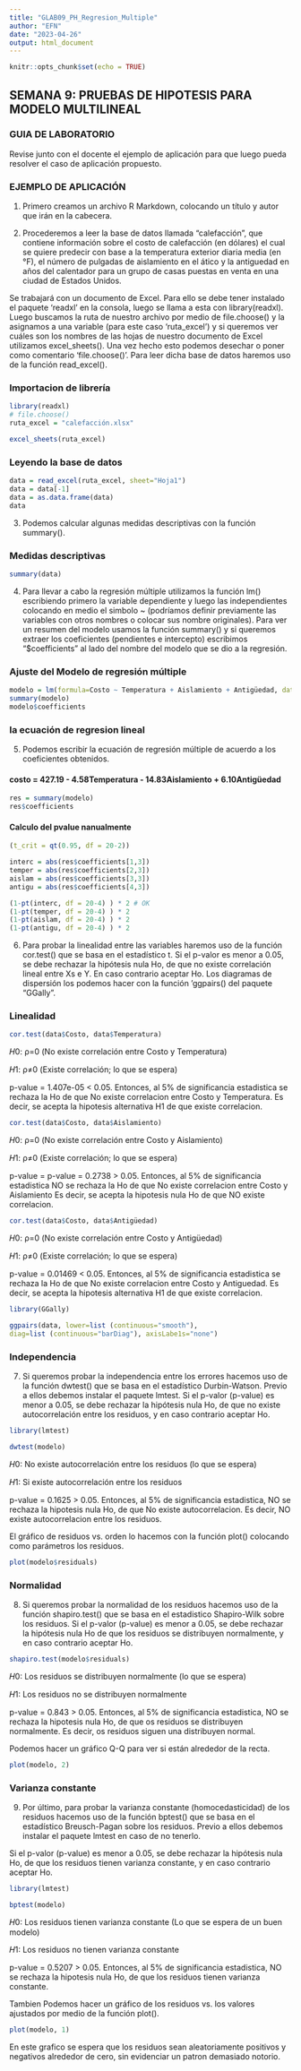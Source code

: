 ---
title: "GLAB09_PH_Regresion_Multiple"
author: "EFN"
date: "2023-04-26"
output: html_document
---

```{r setup, include=FALSE}
knitr::opts_chunk$set(echo = TRUE)
```

## SEMANA 9: PRUEBAS DE HIPOTESIS PARA MODELO MULTILINEAL

### GUIA DE LABORATORIO
Revise junto con el docente el ejemplo de aplicación para que luego pueda resolver el caso de aplicación propuesto.

### EJEMPLO DE APLICACIÓN
1. Primero creamos un archivo R Markdown, colocando un título y autor que irán en la cabecera.

2. Procederemos a leer la base de datos llamada “calefacción”, que contiene información sobre el costo de calefacción (en dólares) el cual se quiere predecir con base a la temperatura exterior diaria media (en °F), el número de pulgadas de aislamiento en el ático y la antiguedad en años del calentador para un grupo de casas puestas en venta en una ciudad de Estados Unidos. 

Se trabajará con un documento de Excel. Para ello se debe tener instalado el paquete ‘readxl’ en la consola, luego se llama a esta con library(readxl). Luego buscamos la ruta de nuestro archivo por medio de file.choose() y la asignamos a una variable (para este caso ‘ruta_excel’) y si queremos ver cuáles son los nombres de las hojas de nuestro documento de Excel utilizamos excel_sheets(). Una vez hecho esto podemos desechar o poner como comentario ‘file.choose()'. Para leer dicha base de datos haremos uso de la función read_excel().

### Importacion de librería
```{r importando}
library(readxl)
# file.choose()
ruta_excel = "calefacción.xlsx"

excel_sheets(ruta_excel)
```
### Leyendo la base de datos
```{r data}
data = read_excel(ruta_excel, sheet="Hoja1")
data = data[-1]
data = as.data.frame(data)
data
```

3. Podemos calcular algunas medidas descriptivas con la función summary().

### Medidas descriptivas

```{r descriptivos}
summary(data)
```

4. Para llevar a cabo la regresión múltiple utilizamos la función lm() escribiendo primero la variable dependiente y luego las independientes colocando en medio el simbolo ~ (podríamos definir previamente las variables con otros nombres o colocar sus nombre originales). Para ver un resumen del modelo usamos la función summary() y si queremos extraer los coeficientes (pendientes e intercepto) escribimos “$coefficients” al lado del nombre del modelo que se dio a la regresión.

### Ajuste del Modelo de regresión múltiple
```{r}
modelo = lm(formula=Costo ~ Temperatura + Aislamiento + Antigüedad, data=data)
summary(modelo)
modelo$coefficients
```
### la ecuación de regresion lineal

5. Podemos escribir la ecuación de regresión múltiple de acuerdo a los coeficientes obtenidos.

#### costo = 427.19 - 4.58Temperatura - 14.83Aislamiento + 6.10Antigüedad

```{r}
res = summary(modelo)
res$coefficients
```

#### Calculo del pvalue nanualmente

```{r}
(t_crit = qt(0.95, df = 20-2))

interc = abs(res$coefficients[1,3])
temper = abs(res$coefficients[2,3])
aislam = abs(res$coefficients[3,3])
antigu = abs(res$coefficients[4,3])

(1-pt(interc, df = 20-4) ) * 2 # OK
(1-pt(temper, df = 20-4) ) * 2
(1-pt(aislam, df = 20-4) ) * 2
(1-pt(antigu, df = 20-4) ) * 2
```

6. Para probar la linealidad entre las variables haremos uso de la función cor.test() que se basa en el estadístico t. Si el p-valor es menor a 0.05, se debe rechazar la hipótesis nula Ho, de que no existe correlación lineal entre Xs e Y. En caso contrario aceptar Ho. Los diagramas de dispersión los podemos hacer con la función ‘ggpairs() del paquete “GGally”.

### Linealidad

```{r prueba t, message=FALSE, warning=FALSE}
cor.test(data$Costo, data$Temperatura)
```
𝐻0: ρ=0 (No existe correlación entre Costo y Temperatura)

𝐻1: ρ≠0 (Existe correlación; lo que se espera)

p-value = 1.407e-05 < 0.05. Entonces, al 5% de significancia estadistica se rechaza la Ho de que No existe correlacion entre Costo y Temperatura. Es decir, se acepta la hipotesis alternativa H1 de que existe correlacion.

```{r}
cor.test(data$Costo, data$Aislamiento)
```

𝐻0: ρ=0 (No existe correlación entre Costo y Aislamiento)

𝐻1: ρ≠0 (Existe correlación; lo que se espera)

p-value = p-value = 0.2738 > 0.05. Entonces, al 5% de significancia estadistica NO se rechaza la Ho de que No existe correlacion entre Costo y Aislamiento Es decir, se acepta la hipotesis nula Ho de que NO existe correlacion.

```{r}
cor.test(data$Costo, data$Antigüedad)
```

𝐻0: ρ=0 (No existe correlación entre Costo y Antigüedad)

𝐻1: ρ≠0 (Existe correlación;  lo que se espera)

p-value = 0.01469 < 0.05. Entonces, al 5% de significancia estadistica se rechaza la Ho de que No existe correlacion entre Costo y Antiguedad. Es decir, se acepta la hipotesis alternativa H1 de que existe correlacion.

```{r message=FALSE, warning=FALSE}
library(GGally)

ggpairs(data, lower=list (continuous="smooth"),
diag=list (continuous="barDiag"), axisLabe1s="none")
```

### Independencia
7. Si queremos probar la independencia entre los errores hacemos uso de la función dwtest() que se basa en el estadístico Durbin-Watson. Previo a ellos debemos instalar el paquete lmtest. Si el p-valor (p-value) es menor a 0.05, se debe rechazar la hipótesis nula Ho, de que no existe autocorrelación entre los residuos, y en caso contrario aceptar Ho. 

```{r prueba Durbin-watson, message=FALSE, warning=FALSE}
library(lmtest)

dwtest(modelo)
```
𝐻0: No existe autocorrelación entre los residuos (lo que se espera)

𝐻1: Si existe autocorrelación entre los residuos

p-value = 0.1625 > 0.05. Entonces, al 5% de significancia estadistica, NO se rechaza la hipotesis nula Ho, de que No existe autocorrelacion. Es decir, NO existe autocorrelacion entre los residuos.

El gráfico de residuos vs. orden lo hacemos con la función plot() colocando como parámetros los residuos.

```{r}
plot(modelo$residuals)
```

### Normalidad

8. Si queremos probar la normalidad de los residuos hacemos uso de la función shapiro.test() que se basa en el estadistico Shapiro-Wilk sobre los residuos. Si el p-valor (p-value) es menor a 0.05, se debe rechazar la hipótesis nula Ho de que los residuos se distribuyen normalmente, y en caso contrario aceptar Ho.

```{r prueba shapiro-wilk}
shapiro.test(modelo$residuals)
```
𝐻0: Los residuos se distribuyen normalmente (lo que se espera)

𝐻1: Los residuos no se distribuyen normalmente

p-value = 0.843 > 0.05. Entonces, al 5% de significancia estadistica, NO se rechaza la hipotesis nula Ho, de que os residuos se distribuyen normalmente. Es decir, os residuos siguen una distribuyen normal.

Podemos hacer un gráfico Q-Q para ver si están alrededor de la recta.

```{r}
plot(modelo, 2)
```

### Varianza constante

9. Por último, para probar la varianza constante (homocedasticidad) de los residuos hacemos uso de la función bptest() que se basa en el estadístico Breusch-Pagan sobre los residuos. Previo a ellos debemos instalar el paquete lmtest en caso de no tenerlo.

Si el p-valor (p-value) es menor a 0.05, se debe rechazar la hipótesis nula Ho, de que los residuos tienen varianza constante, y en caso contrario aceptar Ho. 

```{r prueba Breusch-Pagan}
library(lmtest)

bptest(modelo)
```
𝐻0: Los residuos tienen varianza constante (Lo que se espera de un buen modelo)

𝐻1: Los residuos no tienen varianza constante

p-value = 0.5207 > 0.05. Entonces, al 5% de significancia estadistica, NO se rechaza la hipotesis nula Ho, de que los residuos tienen varianza constante. 

Tambien Podemos hacer un gráfico de los residuos vs. los valores ajustados por medio de la función plot().
```{r}
plot(modelo, 1)
```

En este grafico se espera que los residuos sean aleatoriamente positivos y negativos alrededor de cero, sin evidenciar un patron demasiado notorio.